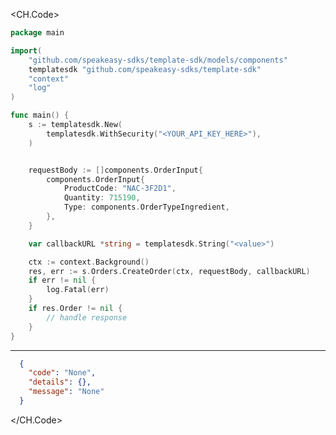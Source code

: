 
<CH.Code>
```go CreateOrder.go
package main

import(
	"github.com/speakeasy-sdks/template-sdk/models/components"
	templatesdk "github.com/speakeasy-sdks/template-sdk"
	"context"
	"log"
)

func main() {
    s := templatesdk.New(
        templatesdk.WithSecurity("<YOUR_API_KEY_HERE>"),
    )


    requestBody := []components.OrderInput{
        components.OrderInput{
            ProductCode: "NAC-3F2D1",
            Quantity: 715190,
            Type: components.OrderTypeIngredient,
        },
    }

    var callbackURL *string = templatesdk.String("<value>")

    ctx := context.Background()
    res, err := s.Orders.CreateOrder(ctx, requestBody, callbackURL)
    if err != nil {
        log.Fatal(err)
    }
    if res.Order != nil {
        // handle response
    }
}
```
---

```json Example Response
  {
    "code": "None",
    "details": {},
    "message": "None"
  }
```
</CH.Code>
